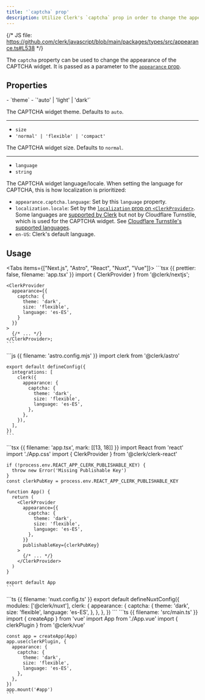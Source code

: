 ```yaml
---
title: '`captcha` prop'
description: Utilize Clerk's `captcha` prop in order to change the appearance of the CAPTCHA widget.
---
```


{/* JS file: https://github.com/clerk/javascript/blob/main/packages/types/src/appearance.ts#L538 */}

The `captcha` property can be used to change the appearance of the CAPTCHA widget. It is passed as a parameter to the [`appearance` prop](/docs/guides/customizing-clerk/appearance-prop/overview).

## Properties

<Properties>
  - `theme`
  - `'auto' | 'light' | 'dark'`

  The CAPTCHA widget theme. Defaults to `auto`.

  ---

  - `size`
  - `'normal' | 'flexible' | 'compact'`

  The CAPTCHA widget size. Defaults to `normal`.

  ---

  - `language`
  - `string`

  The CAPTCHA widget language/locale. When setting the language for CAPTCHA, this is how localization is prioritized:

  - `appearance.captcha.language`: Set by this `language` property.
  - `localization.locale`: Set by the [`localization` prop on `<ClerkProvider>`](/docs/guides/customizing-clerk/localization). Some languages are [supported by Clerk](/docs/guides/customizing-clerk/localization) but not by Cloudflare Turnstile, which is used for the CAPTCHA widget. See [Cloudflare Turnstile's supported languages](https://developers.cloudflare.com/turnstile/reference/supported-languages).
  - `en-US`: Clerk's default language.
</Properties>

## Usage

<Tabs items={["Next.js", "Astro", "React", "Nuxt", "Vue"]}>
  <Tab>
    ```tsx {{ prettier: false, filename: 'app.tsx' }}
    import { ClerkProvider } from '@clerk/nextjs';

    <ClerkProvider
      appearance={{
        captcha: {
          theme: 'dark',
          size: 'flexible',
          language: 'es-ES',
        }
      }}
    >
      {/* ... */}
    </ClerkProvider>;
    ```
  </Tab>

  <Tab>
    ```js {{ filename: 'astro.config.mjs' }}
    import clerk from '@clerk/astro'

    export default defineConfig({
      integrations: [
        clerk({
          appearance: {
            captcha: {
              theme: 'dark',
              size: 'flexible',
              language: 'es-ES',
            },
          },
        }),
      ],
    })
    ```
  </Tab>

  <Tab>
    ```tsx {{ filename: 'app.tsx', mark: [[13, 18]] }}
    import React from 'react'
    import './App.css'
    import { ClerkProvider } from '@clerk/clerk-react'

    if (!process.env.REACT_APP_CLERK_PUBLISHABLE_KEY) {
      throw new Error('Missing Publishable Key')
    }
    const clerkPubKey = process.env.REACT_APP_CLERK_PUBLISHABLE_KEY

    function App() {
      return (
        <ClerkProvider
          appearance={{
            captcha: {
              theme: 'dark',
              size: 'flexible',
              language: 'es-ES',
            },
          }}
          publishableKey={clerkPubKey}
        >
          {/* ... */}
        </ClerkProvider>
      )
    }

    export default App
    ```
  </Tab>

  <Tab>
    ```ts {{ filename: 'nuxt.config.ts' }}
    export default defineNuxtConfig({
      modules: ['@clerk/nuxt'],
      clerk: {
        appearance: {
          captcha: {
            theme: 'dark',
            size: 'flexible',
            language: 'es-ES',
          },
        },
      },
    })
    ```
  </Tab>

  <Tab>
    ```ts {{ filename: 'src/main.ts' }}
    import { createApp } from 'vue'
    import App from './App.vue'
    import { clerkPlugin } from '@clerk/vue'

    const app = createApp(App)
    app.use(clerkPlugin, {
      appearance: {
        captcha: {
          theme: 'dark',
          size: 'flexible',
          language: 'es-ES',
        },
      },
    })
    app.mount('#app')
    ```
  </Tab>
</Tabs>
